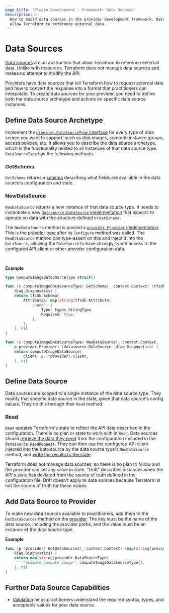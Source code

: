 ```yaml
---
page_title: 'Plugin Development - Framework: Data Sources'
description: >-
  How to build data sources in the provider development framework. Data sources
  allow Terraform to reference external data.
---
```


# Data Sources

[Data sources](/language/data-sources) are an abstraction that allow Terraform to reference external data. Unlike with resources, Terraform does not manage data sources and makes no attempt to modify the API.

Providers have data sources that tell Terraform how to request external data and how to convert the response into a format that practitioners can interpolate. To create data sources for your provider, you need to define both the data source archetype and actions on specific data source instances.

## Define Data Source Archetype

Implement the [`provider.DataSourceType`
interface](https://pkg.go.dev/github.com/hashicorp/terraform-plugin-framework/provider#DataSourceType)
for every type of data source you want to support, such as disk images, compute
instance groups, access policies, etc. It allows you to describe the data
source archetype, which is the functionality related to all instances of that
data source type. `DataSourceType` has the following methods.

### GetSchema

`GetSchema` returns a [schema](/terraform/plugin/framework/schemas) describing
what fields are available in the data source's configuration and state.

### NewDataSource

`NewDataSource` returns a new instance of that data source type. It needs to instantiate a new [`datasource.DataSource`
implementation](https://pkg.go.dev/github.com/hashicorp/terraform-plugin-framework/datasource#DataSource)
that expects to operate on data with the structure defined in `GetSchema`.

The `NewDataSource` method is passed a [`provider.Provider`
implementation](https://pkg.go.dev/github.com/hashicorp/terraform-plugin-framework/provider#Provider).
This is the [provider type](/terraform/plugin/framework/providers) after its
`Configure` method was called. The `NewDataSource` method can type-assert on
this and inject it into the `DataSource`, allowing the `DataSource` to have
strongly-typed access to the configured API client or other provider
configuration data.

<br />

**Example**

```go
type computeImageDataSourceType struct{}

func (c computeImageDataSourceType) GetSchema(_ context.Context) (tfsdk.Schema,
	diag.Diagnostics) {
	return tfsdk.Schema{
		Attributes: map[string]tfsdk.Attribute{
			"name": {
				Type: types.StringType,
				Required: true,
			},
		},
	}, nil
}

func (c computeImageDataSourceType) NewDataSource(_ context.Context,
	p provider.Provider) (datasource.DataSource, diag.Diagnostics) {
	return computeImageDataSource{
		client: p.(*provider).client,
	}, nil
}
```

## Define Data Source

Data sources are scoped to a single instance of the data source type. They modify that specific data source in the state, given that data source's config values. They do this through their `Read` method.

### Read

`Read` updates Terraform's state to reflect the API data described in the configuration. There is no plan or state to work with in `Read`. Data sources should [retrieve the data they need](/terraform/plugin/framework/accessing-values) from the configuration included in the [`datasource.ReadRequest`](https://pkg.go.dev/github.com/hashicorp/terraform-plugin-framework/datasource#ReadRequest).
They can then use the configured API client injected into the data source by the
data source type's `NewDataSource` method, and [write the results to the state](/terraform/plugin/framework/writing-state).

Terraform does not manage data sources, so there is no plan to follow and the provider can set any value in state. "Drift" describes instances when the API's state has deviated from the source of truth defined in the configuration file. Drift doesn't apply to data sources because Terraform is not the source of truth for these values.

## Add Data Source to Provider

To make new data sources available to practitioners, add them to the
`GetDataSources` method on the [provider](/terraform/plugin/framework/providers). The key must be the name of
the data source, including the provider prefix, and the value must be an
instance of the data source type.

**Example**

```go
func (p *provider) GetDataSources(_ context.Context) (map[string]provider.DataSourceType,
	diag.Diagnostics) {
	return map[string]provider.DataSourceType{
		"example_compute_image": computeImageDataSourceType{},
	}, nil
}
```

## Further Data Source Capabilities

- [Validation](/terraform/plugin/framework/validation) helps practitioners understand the required syntax, types, and acceptable values for your data source.
